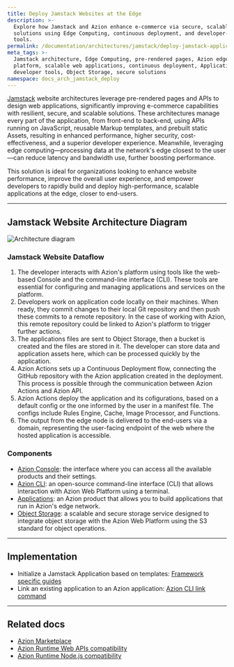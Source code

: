```yaml
---
title: Deploy Jamstack Websites at the Edge
description: >-
  Explore how Jamstack and Azion enhance e-commerce via secure, scalable
  solutions using Edge Computing, continuous deployment, and developer-friendly
  tools.
permalink: /documentation/architectures/jamstack/deploy-jamstack-applications/
meta_tags: >-
  Jamstack architecture, Edge Computing, pre-rendered pages, Azion edge
  platform, scalable web applications, continuous deployment, Applications,
  developer tools, Object Storage, secure solutions
namespace: docs_arch_jamstack_deploy
---
```


[Jamstack](https://www.azion.com/en/solutions/jamstack-websites/) website architectures leverage pre-rendered pages and APIs to design web applications, significantly improving e-commerce capabilities with resilient, secure, and scalable solutions. These architectures manage every part of the application, from front-end to back-end, using APIs running on JavaScript, reusable Markup templates, and prebuilt static Assets, resulting in enhanced performance, higher security, cost-effectiveness, and a superior developer experience. Meanwhile, leveraging edge computing—processing data at the network's edge closest to the user—can reduce latency and bandwidth use, further boosting performance.

This solution is ideal for organizations looking to enhance website performance, improve the overall user experience, and empower developers to rapidly build and deploy high-performance, scalable applications at the edge, closer to end-users.

---

## Jamstack Website Architecture Diagram

![Architecture diagram](/assets/docs/images/uploads/jamstack-deploy.png?v=2)

### Jamstack Website Dataflow 

1. The developer interacts with Azion's platform using tools like the web-based Console and the command-line interface (CLI). These tools are essential for configuring and managing applications and services on the platform.
2. Developers work on application code locally on their machines. When ready, they commit changes to their local Git repository and then push these commits to a remote repository. In the case of working with Azion, this remote repository could be linked to Azion's platform to trigger further actions.
3. The applications files are sent to Object Storage, then a bucket is created and the files are stored in it. The developer can store data and application assets here, which can be processed quickly by the application.
4. Azion Actions sets up a Continuous Deployment flow, connecting the GitHub repository with the Azion application created in the deployment. This process is possible through the communication between Azion Actions and Azion API.
5. Azion Actions deploy the application and its cofigurations, based on a default config or the one informed by the user in a manifest file. The configs include Rules Engine, Cache, Image Processor, and Functions.
6. The output from the edge node is delivered to the end-users via a domain, representing the user-facing endpoint of the web where the hosted application is accessible.

### Components

- [Azion Console](/en/documentation/products/guides/getting-to-know-azion-console/): the interface where you can access all the available products and their settings.
- [Azion CLI](/en/documentation/products/azion-cli/overview/): an open-source command-line interface (CLI) that allows interaction with Azion Web Platform using a terminal. 
- [Applications](/en/documentation/products/build/edge-application/): an Azion product that allows you to build applications that run in Azion's edge network.
- [Object Storage](/en/documentation/products/store/edge-storage/): a scalable and secure storage service designed to integrate object storage with the Azion Web Platform using the S3 standard for object operations.

---

## Implementation 

- Initialize a Jamstack Application based on templates:
[Framework specific guides](/en/documentation/products/build/develop-with-azion/frameworks-specific/overview/)
- Link an existing application to an Azion application:
[Azion CLI link command](/en/documentation/products/cli/link-command/)

---

## Related docs

- [Azion Marketplace](/en/documentation/products/marketplace/)
- [Azion Runtime Web APIs compatibility](/en/documentation/runtime-apis/javascript/)
- [Azion Runtime Node.js compatibility](/en/documentation/products/azion-edge-runtime/compatibility/node/)
